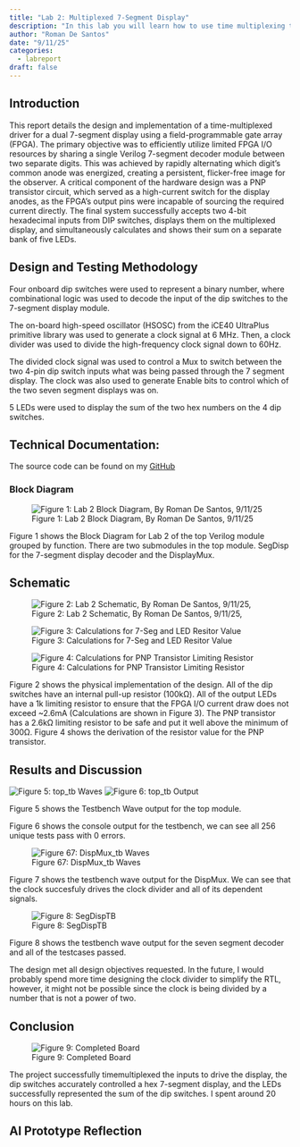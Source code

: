 ```yaml
---
title: "Lab 2: Multiplexed 7-Segment Display"
description: "In this lab you will learn how to use time multiplexing to efficiently use the I/O on your FPGA."
author: "Roman De Santos"
date: "9/11/25"
categories:
  - labreport
draft: false
---
```


## Introduction

This report details the design and implementation of a time-multiplexed driver for a dual 7-segment display using a field-programmable gate array (FPGA). The primary objective was to efficiently utilize limited FPGA I/O resources by sharing a single Verilog 7-segment decoder module between two separate digits. This was achieved by rapidly alternating which digit's common anode was energized, creating a persistent, flicker-free image for the observer. A critical component of the hardware design was a PNP transistor circuit, which served as a high-current switch for the display anodes, as the FPGA's output pins were incapable of sourcing the required current directly. The final system successfully accepts two 4-bit hexadecimal inputs from DIP switches, displays them on the multiplexed display, and simultaneously calculates and shows their sum on a separate bank of five LEDs.

## Design and Testing Methodology

Four onboard dip switches were used to represent a binary number, where combinational logic was used to decode the input of the dip switches to the 7-segment display module.

The on-board high-speed oscillator (HSOSC) from the iCE40 UltraPlus primitive library was used to generate a clock signal at 6 MHz. Then, a clock divider was used to divide the high-frequency clock signal down to 60Hz.

The divided clock signal was used to control a Mux to switch between the two 4-pin dip switch inputs what was being passed through the 7 segment display. The clock was also used to generate Enable bits to control which of the two seven segment displays was on. 

5 LEDs were used to display the sum of the two hex numbers on the 4 dip switches.

## Technical Documentation:

The source code can be found on my [GitHub]()

### Block Diagram

![Figure 1: Lab 2 Block Diagram, By Roman De Santos, 9/11/25](images/BlockDiagram.png)

Figure 1 shows the Block Diagram for Lab 2 of the top Verilog module grouped by function.  There are two submodules in the top module. SegDisp for the 7-segment display decoder and the DisplayMux.

## Schematic

![Figure 2: Lab 2 Schematic, By Roman De Santos, 9/11/25, ](images/Schematic.png)

![Figure 3: Calculations for 7-Seg and LED Resitor Value](images/Calculation1.png)

![Figure 4: Calculations for PNP Transistor Limiting Resistor](images/Calculations2.png)

Figure 2 shows the physical implementation of the design. All of the dip switches have an internal pull-up resistor (100kΩ). All of the output LEDs have a 1k limiting resistor to ensure that the FPGA I/O current draw does not exceed ~2.6mA (Calculations are shown in Figure 3). The PNP transistor has a 2.6kΩ limiting resistor to be safe and put it well above the minimum of 300Ω. Figure 4 shows the derivation of the resistor value for the PNP transistor.

## Results and Discussion

![Figure 5: top_tb Waves](images/topTB1.png)
![Figure 6: top_tb Output](images/topTB2.png)

Figure 5 shows the Testbench Wave output for the top module.

Figure 6 shows the console output for the testbench, we can see all 256 unique tests pass with 0 errors.

![Figure 67: DispMux_tb Waves](images/DispMuxTB.png)

Figure 7 shows the testbench wave output for the DispMux. We can see that the clock succesfuly drives the clock divider and all of its dependent signals.

![Figure 8: SegDispTB](images/SegDispTB.png)

Figure 8 shows the testbench wave output for the seven segment decoder and all of the testcases passed.

The design met all design objectives requested. In the future, I would probably spend more time designing the clock divider to simplify the RTL, however, it might not be possible since the clock is being divided by a number that is not a power of two.

## Conclusion

![Figure 9: Completed Board](images/Board.jpg)

The project successfully timemultiplexed the inputs to drive the display, the dip switches accurately controlled a hex 7-segment display, and the LEDs successfully represented the sum of the dip switches. I spent around 20 hours on this lab.


## AI Prototype Reflection